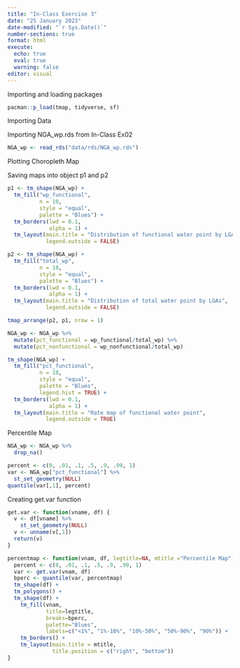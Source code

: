 ```yaml
---
title: "In-Class Exercise 3"
date: "25 January 2023"
date-modified: "`r Sys.Date()`"
number-sections: true
format: html
execute: 
  echo: true
  eval: true
  warning: false
editor: visual
---
```

Importing and loading packages

```r
pacman::p_load(tmap, tidyverse, sf)
```

Importing Data

Importing NGA_wp.rds from In-Class Ex02

```r
NGA_wp <- read_rds("data/rds/NGA_wp.rds")
```

Plotting Choropleth Map

Saving maps into object p1 and p2

```r
p1 <- tm_shape(NGA_wp) +
  tm_fill("wp_functional",
          n = 10,
          style = "equal",
          palette = "Blues") +
  tm_borders(lwd = 0.1,
             alpha = 1) +
  tm_layout(main.title = "Distribution of functional water point by LGAs",
            legend.outside = FALSE)
```

```r
p2 <- tm_shape(NGA_wp) +
  tm_fill("total_wp",
          n = 10,
          style = "equal",
          palette = "Blues") +
  tm_borders(lwd = 0.1,
             alpha = 1) +
  tm_layout(main.title = "Distribution of total water point by LGAs",
            legend.outside = FALSE)
```

```r
tmap_arrange(p2, p1, nrow = 1)
```


```r
NGA_wp <- NGA_wp %>%
  mutate(pct_functional = wp_functional/total_wp) %>%
  mutate(pct_nonfunctional = wp_nonfunctional/total_wp)
```

```r
tm_shape(NGA_wp) +
  tm_fill("pct_functional",
          n = 10,
          style = "equal",
          palette = "Blues",
          legend.hist = TRUE) +
  tm_borders(lwd = 0.1, 
             alpha = 1) +
  tm_layout(main.title = "Rate map of functional water point",
            legend.outside = TRUE)
```

Percentile Map

```r
NGA_wp <- NGA_wp %>%
  drop_na()
```

```r
percent <- c(0, .01, .1, .5, .9, .99, 1)
var <- NGA_wp["pct_functional"] %>%
  st_set_geometry(NULL)
quantile(var[,1], percent)
```


Creating get.var function

```r
get.var <- function(vname, df) {
  v <- df[vname] %>%
    st_set_geometry(NULL)
  v <- unname(v[,1])
  return(v)
}
```

```r
percentmap <- function(vnam, df, legtitle=NA, mtitle ="Percentile Map"){
  percent <- c(0, .01, .1, .5, .9, .99, 1)
  var <- get.var(vnam, df)
  bperc <- quantile(var, percentmap)
  tm_shape(df) +
  tm_polygons() +
  tm_shape(df) +
    tm_fill(vnam,
            title=legtitle,
            breaks=bperc,
            palette="Blues",
            labels=c("<1%", "1%-10%", "10%-50%", "50%-90%", "90%")) +
    tm_borders() +
    tm_layout(main.title = mtitle,
              title.position = c("right", "bottom"))
}
```


